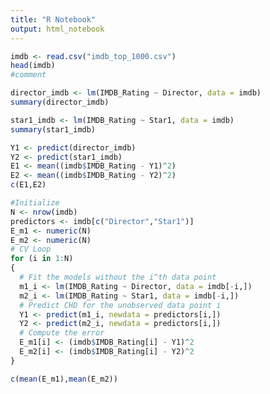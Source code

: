 ```yaml
---
title: "R Notebook"
output: html_notebook
---
```


```r
imdb <- read.csv("imdb_top_1000.csv")
head(imdb)
#comment
```

```r
director_imdb <- lm(IMDB_Rating ~ Director, data = imdb)
summary(director_imdb)

```

```r
star1_imdb <- lm(IMDB_Rating ~ Star1, data = imdb)
summary(star1_imdb)

```

```r
Y1 <- predict(director_imdb)
Y2 <- predict(star1_imdb)
E1 <- mean((imdb$IMDB_Rating - Y1)^2)
E2 <- mean((imdb$IMDB_Rating - Y2)^2)
c(E1,E2)

```

```r
#Initialize
N <- nrow(imdb)
predictors <- imdb[c("Director","Star1")]
E_m1 <- numeric(N)
E_m2 <- numeric(N)
# CV Loop
for (i in 1:N)
{
  # Fit the models without the i^th data point
  m1_i <- lm(IMDB_Rating ~ Director, data = imdb[-i,])
  m2_i <- lm(IMDB_Rating ~ Star1, data = imdb[-i,])
  # Predict CHD for the unobserved data point i
  Y1 <- predict(m1_i, newdata = predictors[i,])
  Y2 <- predict(m2_i, newdata = predictors[i,])
  # Compute the error
  E_m1[i] <- (imdb$IMDB_Rating[i] - Y1)^2
  E_m2[i] <- (imdb$IMDB_Rating[i] - Y2)^2
}

```

```r
c(mean(E_m1),mean(E_m2))

```




